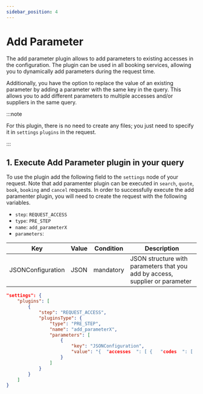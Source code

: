```yaml
---
sidebar_position: 4
---
```


# Add Parameter

The add parameter plugin allows to add parameters to existing accesses in the configuration. The plugin can be used in all booking services, allowing you to dynamically add parameters during the request time.

Additionally, you have the option to replace the value of an existing parameter by adding a parameter with the same key in the query. This allows you to add different parameters to multiple accesses and/or suppliers in the same query.

:::note

For this plugin, there is no need to create any files; you just need to specify it in `settings` `plugins` in the request.

:::

## 1. Execute Add Parameter plugin in your query

To use the plugin add the following field to the `settings` node of your request. Note that add paramenter plugin can be executed in `search`, `quote`, `book`, `booking` and `cancel` requests. In order to successfully execute the add paramenter plugin, you will need to create the request with the following variables.

* `step`: `REQUEST_ACCESS`
* `type`: `PRE_STEP`
* `name`: `add_parameterX`
* `parameters`:

| Key               | Value | Condition | Description                                                                  |
|-------------------|-------|-----------|------------------------------------------------------------------------------|
| JSONConfiguration | JSON  | mandatory | JSON structure with parameters that you add by access, supplier or parameter |

```json
"settings": {
	"plugins": [
		{
			"step": "REQUEST_ACCESS",
			"pluginsType": {
				"type": "PRE_STEP",
				"name": "add_parameterX",
                "parameters": [
                    {
                        "key": "JSONConfiguration",
                        "value": "{  "accesses  ": [ {   "codes  ": [  "000  "],   "parameters  ": [{   "key  ":   "A  ",   "value  ":   "0  " }] }]}"
                    }
                ]
			}
		}
	]
}
```
